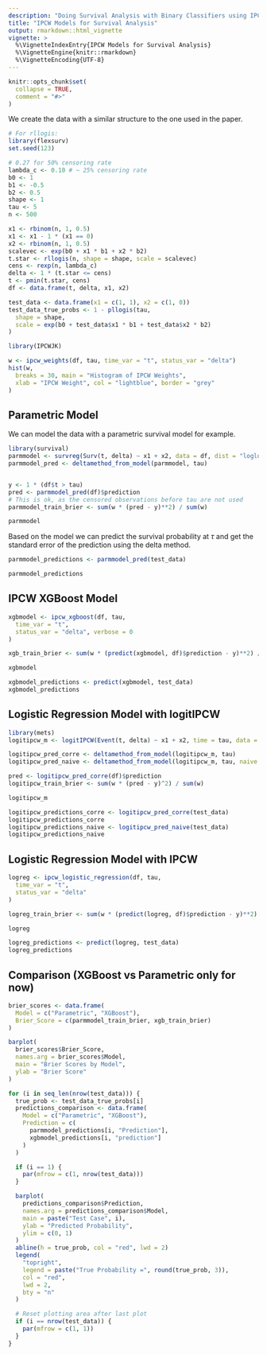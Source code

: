 ```yaml
---
description: "Doing Survival Analysis with Binary Classifiers using IPCW"
title: "IPCW Models for Survival Analysis"
output: rmarkdown::html_vignette
vignette: >
  %\VignetteIndexEntry{IPCW Models for Survival Analysis}
  %\VignetteEngine{knitr::rmarkdown}
  %\VignetteEncoding{UTF-8}
---
```


```r
knitr::opts_chunk$set(
  collapse = TRUE,
  comment = "#>"
)
```

We create the data with a similar structure to the one used in the paper.

```r
# For rllogis:
library(flexsurv)
set.seed(123)

# 0.27 for 50% censoring rate
lambda_c <- 0.10 # ~ 25% censoring rate
b0 <- 1
b1 <- -0.5
b2 <- 0.5
shape <- 1
tau <- 5
n <- 500

x1 <- rbinom(n, 1, 0.5)
x1 <- x1 - 1 * (x1 == 0)
x2 <- rbinom(n, 1, 0.5)
scalevec <- exp(b0 + x1 * b1 + x2 * b2)
t.star <- rllogis(n, shape = shape, scale = scalevec)
cens <- rexp(n, lambda_c)
delta <- 1 * (t.star <= cens)
t <- pmin(t.star, cens)
df <- data.frame(t, delta, x1, x2)

test_data <- data.frame(x1 = c(1, 1), x2 = c(1, 0))
test_data_true_probs <- 1 - pllogis(tau,
  shape = shape,
  scale = exp(b0 + test_data$x1 * b1 + test_data$x2 * b2)
)
```

```r
library(IPCWJK)

w <- ipcw_weights(df, tau, time_var = "t", status_var = "delta")
hist(w,
  breaks = 30, main = "Histogram of IPCW Weights",
  xlab = "IPCW Weight", col = "lightblue", border = "grey"
)
```

## Parametric Model

We can model the data with a parametric survival model for example.

```r
library(survival)
parmmodel <- survreg(Surv(t, delta) ~ x1 + x2, data = df, dist = "loglogistic")
parmmodel_pred <- deltamethod_from_model(parmmodel, tau)


y <- 1 * (df$t > tau)
pred <- parmmodel_pred(df)$prediction
# This is ok, as the censored observations before tau are not used
parmmodel_train_brier <- sum(w * (pred - y)**2) / sum(w)

parmmodel
```

Based on the model we can predict the survival probability at $\tau$ 
and get the standard error of the prediction using the delta method.

```r
parmmodel_predictions <- parmmodel_pred(test_data)

parmmodel_predictions
```

## IPCW XGBoost Model

```r
xgbmodel <- ipcw_xgboost(df, tau,
  time_var = "t",
  status_var = "delta", verbose = 0
)

xgb_train_brier <- sum(w * (predict(xgbmodel, df)$prediction - y)**2) / sum(w)

xgbmodel
```


```r
xgbmodel_predictions <- predict(xgbmodel, test_data)
xgbmodel_predictions
```

## Logistic Regression Model with logitIPCW

```r
library(mets)
logitipcw_m <- logitIPCW(Event(t, delta) ~ x1 + x2, time = tau, data = df)

logitipcw_pred_corre <- deltamethod_from_model(logitipcw_m, tau)
logitipcw_pred_naive <- deltamethod_from_model(logitipcw_m, tau, naive = TRUE)

pred <- logitipcw_pred_corre(df)$prediction
logitipcw_train_brier <- sum(w * (pred - y)^2) / sum(w)

logitipcw_m
```


```r
logitipcw_predictions_corre <- logitipcw_pred_corre(test_data)
logitipcw_predictions_corre
logitipcw_predictions_naive <- logitipcw_pred_naive(test_data)
logitipcw_predictions_naive
```

## Logistic Regression Model with IPCW

```r
logreg <- ipcw_logistic_regression(df, tau,
  time_var = "t",
  status_var = "delta"
)

logreg_train_brier <- sum(w * (predict(logreg, df)$prediction - y)**2) / sum(w)

logreg
```


```r
logreg_predictions <- predict(logreg, test_data)
logreg_predictions
```

## Comparison (XGBoost vs Parametric only for now)

```r
brier_scores <- data.frame(
  Model = c("Parametric", "XGBoost"),
  Brier_Score = c(parmmodel_train_brier, xgb_train_brier)
)

barplot(
  brier_scores$Brier_Score,
  names.arg = brier_scores$Model,
  main = "Brier Scores by Model",
  ylab = "Brier Score"
)
```

```r
for (i in seq_len(nrow(test_data))) {
  true_prob <- test_data_true_probs[i]
  predictions_comparison <- data.frame(
    Model = c("Parametric", "XGBoost"),
    Prediction = c(
      parmmodel_predictions[i, "Prediction"],
      xgbmodel_predictions[i, "prediction"]
    )
  )

  if (i == 1) {
    par(mfrow = c(1, nrow(test_data)))
  }

  barplot(
    predictions_comparison$Prediction,
    names.arg = predictions_comparison$Model,
    main = paste("Test Case", i),
    ylab = "Predicted Probability",
    ylim = c(0, 1)
  )
  abline(h = true_prob, col = "red", lwd = 2)
  legend(
    "topright",
    legend = paste("True Probability =", round(true_prob, 3)),
    col = "red",
    lwd = 2,
    bty = "n"
  )

  # Reset plotting area after last plot
  if (i == nrow(test_data)) {
    par(mfrow = c(1, 1))
  }
}
```
